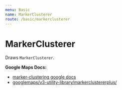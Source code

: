 ```yaml
---
menu: Basic
name: MarkerClusterer
route: /basic/markerclusterer
---
```




# MarkerClusterer

Draws `MarkerClusterer`.

**Google Maps Docs:**

- [marker-clustering google docs](https://developers.google.com/maps/documentation/javascript/marker-clustering)
- [googlemaps/v3-utility-library/markerclustererplus/](https://github.com/googlemaps/v3-utility-library/tree/master/markerclustererplus)

<Playground>
  <DocsMap center={{ lat: 51.508411, lng: -0.125364 }}>
    <MarkerClusterer
      locations={clustererMockData}
      options={{
        styles: [
          {
            textColor: "#000",
            url:
              "https://cdn.rawgit.com/googlemaps/js-marker-clusterer/gh-pages/images/m1.png",
            height: 53,
            width: 53,
          },
          {
            textColor: "#000",
            url:
              "https://cdn.rawgit.com/googlemaps/js-marker-clusterer/gh-pages/images/m2.png",
            height: 56,
            width: 56,
          },
          {
            textColor: "#000",
            url:
              "https://cdn.rawgit.com/googlemaps/js-marker-clusterer/gh-pages/images/m3.png",
            height: 66,
            width: 66,
          },
          {
            textColor: "#000",
            url:
              "https://cdn.rawgit.com/googlemaps/js-marker-clusterer/gh-pages/images/m4.png",
            height: 78,
            width: 78,
          },
          {
            textColor: "#000",
            url:
              "https://cdn.rawgit.com/googlemaps/js-marker-clusterer/gh-pages/images/m5.png",
            height: 90,
            width: 90,
          },
        ],
        minimumClusterSize: 1,
      }}
    />
  </DocsMap>
</Playground>

<PropsTable of={MarkerClusterer} />
